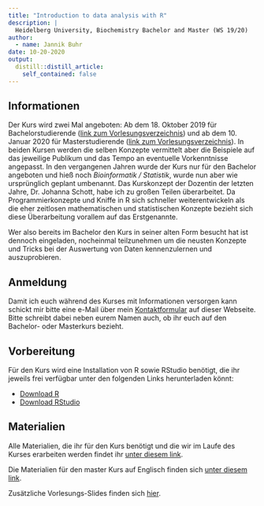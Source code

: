 ```yaml
---
title: "Introduction to data analysis with R"
description: |
  Heidelberg University, Biochemistry Bachelor and Master (WS 19/20)
author:
  - name: Jannik Buhr 
date: 10-20-2020
output:
  distill::distill_article:
    self_contained: false
---
```


## Informationen

Der Kurs wird zwei Mal angeboten: Ab dem 18. Oktober 2019 für Bachelorstudierende
([link zum Vorlesungsverzeichnis](https://lsf.uni-heidelberg.de/qisserver/rds?state=verpublish&status=init&vmfile=no&publishid=299344&moduleCall=webInfo&publishConfFile=webInfo&publishSubDir=veranstaltung))
und ab dem 10. Januar 2020 für Masterstudierende
([link zum Vorlesungsverzeichnis](https://lsf.uni-heidelberg.de/qisserver/rds?state=verpublish&status=init&vmfile=no&publishid=306025&moduleCall=webInfo&publishConfFile=webInfo&publishSubDir=veranstaltung)).
In beiden Kursen werden die selben Konzepte vermittelt aber die Beispiele auf das jeweilige Publikum
und das Tempo an eventuelle Vorkenntnisse angepasst. In den vergangenen Jahren wurde der Kurs nur für
den Bachelor angeboten und hieß noch _Bioinformatik / Statistik_, wurde nun aber wie ursprünglich
geplant umbenannt. Das Kurskonzept der Dozentin der letzten Jahre, Dr. Johanna Schott, habe ich
zu großen Teilen überarbeitet. Da Programmierkonzepte und Kniffe in R sich schneller
weiterentwickeln als die eher zeitlosen mathematischen und statistischen Konzepte bezieht sich
diese Überarbeitung vorallem auf das Erstgenannte.

Wer also bereits im Bachelor den Kurs in seiner alten Form besucht hat ist dennoch eingeladen, nocheinmal
teilzunehmen um die neusten Konzepte und Tricks bei der Auswertung von Daten kennenzulernen und
auszuprobieren.

## Anmeldung

Damit ich euch während des Kurses mit Informationen versorgen kann
schickt mir bitte eine e-Mail über mein [Kontaktformular](/#contact) auf dieser Webseite. Bitte schreibt
dabei neben eurem Namen auch, ob ihr euch auf den Bachelor- oder Masterkurs bezieht.

## Vorbereitung

Für den Kurs wird eine Installation von R sowie RStudio benötigt, die ihr
jeweils frei verfügbar unter den folgenden Links herunterladen könnt:

- [Download R](https://cran.uni-muenster.de/)
- [Download RStudio](https://www.rstudio.com/products/rstudio/download/#download)

## Materialien

Alle Materialien, die ihr für den Kurs benötigt und die wir im Laufe des Kurses erarbeiten werden findet ihr [unter diesem link](/books/dataIntro19).

Die Materialien für den master Kurs auf Englisch finden sich [unter diesem link](/books/dataIntro19Master).

Zusätzliche Vorlesungs-Slides finden sich [hier](/slides/dataintro19).

